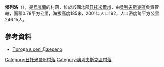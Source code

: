 {{coord|51|3|40|N|27|26|30|E|scale:30000|display=title}}

'''傑列洛'''（{{lang-uk|Джерело}}），是[[烏克蘭|烏克蘭]]的村落，位於該國北部[[日托米爾州|日托米爾州]]，由[[奧列夫斯克區|奧列夫斯克區]]負責管轄，面積0.78平方公里，海拔高度185米，2001年人口192，人口密度每平方公里246.15人。

==參考資料==
* [http://weather.in.ua/ua/zhitomirskaja/6616 Погода в селі Джерело] {{Wayback|url=http://weather.in.ua/ua/zhitomirskaja/6616 |date=20160305111953 }}

{{DEFAULTSORT:Джерело (село)}}
[[Category:日托米爾州村落|Category:日托米爾州村落]]
[[Category:奧列夫斯克區村落|Category:奧列夫斯克區村落]]


{{Zhytomyr-geo-stub}}
